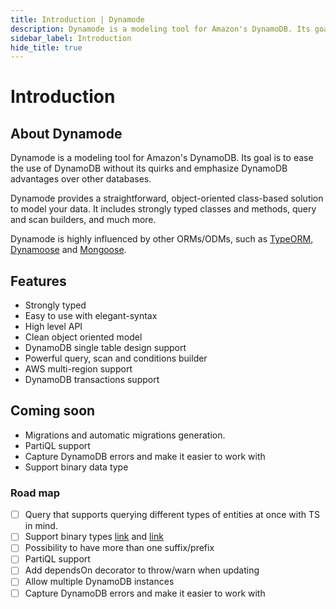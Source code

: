```yaml
---
title: Introduction | Dynamode
description: Dynamode is a modeling tool for Amazon's DynamoDB. Its goal is to ease the use of DynamoDB without its quirks and emphasize DynamoDB advantages over other databases.
sidebar_label: Introduction
hide_title: true
---
```


# Introduction

## About Dynamode

Dynamode is a modeling tool for Amazon's DynamoDB. Its goal is to ease the use of DynamoDB without its quirks and emphasize DynamoDB advantages over other databases.

Dynamode provides a straightforward, object-oriented class-based solution to model your data. It includes strongly typed classes and methods, query and scan builders, and much more.

Dynamode is highly influenced by other ORMs/ODMs, such as [TypeORM](https://www.github.com/typeorm/typeorm), [Dynamoose](https://www.github.com/dynamoose/dynamoose) and [Mongoose](https://www.github.com/Automattic/mongoose).

## Features

- Strongly typed
- Easy to use with elegant-syntax
- High level API
- Clean object oriented model
- DynamoDB single table design support
- Powerful query, scan and conditions builder
- AWS multi-region support
- DynamoDB transactions support

## Coming soon

- Migrations and automatic migrations generation.
- PartiQL support
- Capture DynamoDB errors and make it easier to work with
- Support binary data type

### Road map
  
* [ ] Query that supports querying different types of entities at once with TS in mind.
* [ ] Support binary types [link](https://www.github.com/aws/aws-sdk-js-v3/blob/06417909a3/packages/util-dynamodb/src/convertToAttr.ts#L166) and [link](https://docs.aws.amazon.com/AWSJavaScriptSDK/v3/latest/modules/_aws_sdk_util_dynamodb.html)
* [ ] Possibility to have more than one suffix/prefix
* [ ] PartiQL support
* [ ] Add dependsOn decorator to throw/warn when updating
* [ ] Allow multiple DynamoDB instances
* [ ] Capture DynamoDB errors and make it easier to work with